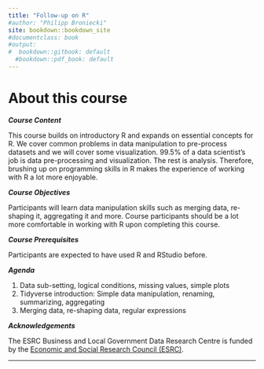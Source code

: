 ```yaml
---
title: "Follow-up on R"
#author: "Philipp Broniecki"
site: bookdown::bookdown_site
#documentclass: book
#output:
#  bookdown::gitbook: default
  #bookdown::pdf_book: default
---
```


# About this course {-}

***Course Content***

This course builds on introductory R and expands on essential concepts for R. We cover common problems in data manipulation to pre-process datasets and we will cover some visualization. $99.5\%$ of a data scientist's job is data pre-processing and visualization. The rest is analysis. Therefore, brushing up on programming skills in R makes the experience of working with R a lot more enjoyable.

***Course Objectives***

Participants will learn data manipulation skills such as merging data, re-shaping it, aggregating it and more. Course participants should be a lot more comfortable in working with R upon completing this course.


***Course Prerequisites***

Participants are expected to have used R and RStudio before.

***Agenda***

1. Data sub-setting, logical conditions, missing values, simple plots
2. Tidyverse introduction: Simple data manipulation, renaming, summarizing, aggregating
3. Merging data, re-shaping data, regular expressions

***Acknowledgements***

The ESRC Business and Local Government Data Research Centre is funded by the [Economic and Social Research Council (ESRC)](https://esrc.ukri.org).

----